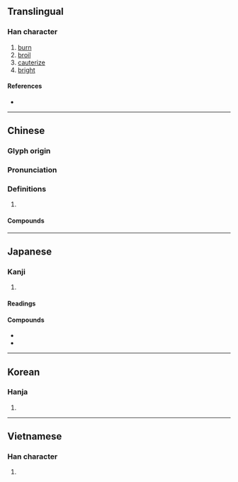 {{character info/new}}
==Translingual==

===Han character===
{{Han char|rn=86|rad=火|as=03|sn=7|four=97820|canj=FPI,FPM|ids=⿰火勺}}

# [[burn]]
# [[broil]]
# [[cauterize]]
# [[bright]]

====References====
* {{Han ref|kx=0666.170|dkj=18878|dj=1075.220|hdz=32189.160|uh=707C|ud=28796|bh=A860|bd=43104}}

----

==Chinese==
{{zh-forms}}

===Glyph origin===
{{Han etyl}}

===Pronunciation===
{{zh-pron
|m=zhuó
|c=zoek3,coek3
|mn=xm:chioh/qz,xm:chiok/zz:chiak
|mn_note=chioh - vernacular; chiok/chiak - literary
|mc=y
|oc=y
|cat=v,a
}}

===Definitions===
{{zh-hanzi}}

# {{rfdef|zh}}

====Compounds====
{{zh-der|亮灼灼|昭灼|桃灼呈祥|氣勢熏灼|深知灼見|灼傷|灼灼|灼然|灼熱|灼燒|灼爍|灼痛|灼背燒頂|灼臂|灼艾分痛|灼見|灼見真知|灼骨|灼龜|焦灼|燎灼|燒灼|燔灼|燥灼|真知灼見|紅灼灼|鑽灼|閃灼|龜灼|灼亮}}

----

==Japanese==

===Kanji===
{{ja-kanji|grade=|rs=火03}}

# {{defn|lang=ja|sort=火03}}

====Readings====
{{ja-readings
|on=しゃく
|kun=や-く
}}

====Compounds====
* {{ja-r|灼熱|しゃくねつ}}
* {{ja-r|灼眼|しゃくがん}}

----

==Korean==

===Hanja===
{{ko-hanja|hangeul=[[작]], [[사]]|eumhun=|rv=jak, sa|mr=chak, sa|y=cak, sa}}

# {{defn|lang=ko|sort=火03}}

----

==Vietnamese==

===Han character===
{{vi-readings|rs=火03| hanviet = chước}}

# {{defn|lang=vi|sort=火03}}